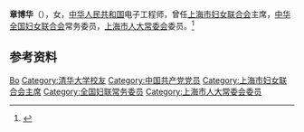 '''章博华'''（{{bd|1937年|}}），女，[[中华人民共和国|中华人民共和国]]电子工程师，曾任[[上海市妇女联合会|上海市妇女联合会]]主席，[[中华全国妇女联合会|中华全国妇女联合会]]常务委员，[[上海市人大常委会|上海市人大常委会]]委员。<ref>{{Cite web|title=活得纯真最幸福——记坚持真善美的章博华学长|url=http://www.tsinghua.org.cn/xxfb/xxfbAction.do?ms=ViewFbxxDetail_detail0&xxid=12802588&lmid=4000359|accessdate=2020-10-17|work=清华大学|archive-date=2020-10-22|archive-url=https://web.archive.org/web/20201022014236/http://www.tsinghua.org.cn/xxfb/xxfbAction.do?ms=ViewFbxxDetail_detail0&xxid=12802588&lmid=4000359|dead-url=no}}</ref>

== 参考资料 ==
{{reflist}}

{{中国人物小作品}}
{{中华全国妇女联合会第七届执行委员会}}

{{Authority control}}
{{DEFAULTSORT:Zhang章}}
[[Category:章姓|Bo]]
[[Category:清华大学校友|Category:清华大学校友]]
[[Category:中国共产党党员|Category:中国共产党党员]]
[[Category:上海市妇女联合会主席|Category:上海市妇女联合会主席]]
[[Category:全国妇联常务委员|Category:全国妇联常务委员]]
[[Category:上海市人大常委会委员|Category:上海市人大常委会委员]]